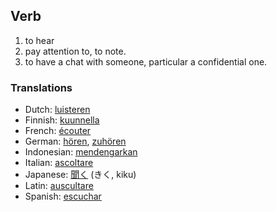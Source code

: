 == Verb ==

#to hear
#pay attention to, to note.
#to have a chat with someone, particular a confidential one.

=== Translations ===
*Dutch: [[luisteren]]
*Finnish: [[kuunnella]]
*French: [[écouter]]
*German: [[hören]], [[zuhören]]
*Indonesian: [[dengar|mendengarkan]]
*Italian: [[ascoltare]]
*Japanese: [[聞く]] (きく, kiku)
*Latin: [[auscultare]]
*Spanish: [[escuchar]]